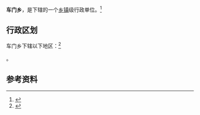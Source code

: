 {{中国乡级行政区|32/13/24/203/000}}

'''车门乡'''，是{{PRC admin/fullname|32/13/24/203/000|3}}下辖的一个[[乡镇|乡镇]]级行政单位。<ref>{{PRC admin/ref sgc|{{PRC admin/parent|32/13/24/203/000}}}}</ref>

== 行政区划 ==

车门乡下辖以下地区：<ref>{{PRC admin/ref sgc|32/13/24/203/000}}</ref>

{{PRC admin/children|32/13/24/203/000}}。

== 参考资料 ==

{{reflist}}

{{PRC admin/navcat|32/13/24/203/000}}
{{江苏行政区划小作品}}